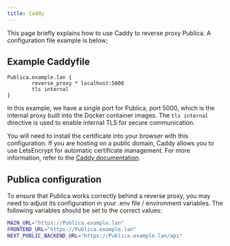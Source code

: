 ```yaml
---
title: Caddy
---
```


This page briefly explains how to use Caddy to reverse proxy Publica. A configuration file example is below;

## Example Caddyfile

```caddy Caddyfile
Publica.example.lan {
        reverse_proxy * localhost:5000
        tls internal
}
```

In this example, we have a single port for Publica, port 5000, which is the internal proxy built into the Docker container images. The `tls internal` directive is used to enable internal TLS for secure communication.

You will need to install the certificate into your browser with this configuration. If you are hosting on a public domain, Caddy allows you to use LetsEncrypt for automatic certificate management. For more information, refer to the [Caddy documentation](https://caddyserver.com/docs/).

## Publica configuration

To ensure that Publica works correctly behind a reverse proxy, you may need to adjust its configuration in your .env file / environment variables. The following variables should be set to the correct values:

```bash
MAIN_URL="https://Publica.example.lan"
FRONTEND_URL="https://Publica.example.lan"
NEXT_PUBLIC_BACKEND_URL="https://Publica.example.lan/api"
```
